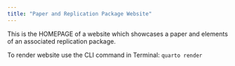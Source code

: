 ```yaml
---
title: "Paper and Replication Package Website"
---
```


This is the HOMEPAGE of a website which showcases a paper and elements of an associated replication package.

::: callout-tip
To render website use the CLI command in Terminal:
`quarto render`
:::